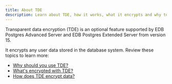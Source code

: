 ```yaml
---
title: About TDE
description: Learn about TDE, how it works, what it encrypts and why to use it.
---
```


Transparent data encryption (TDE) is an optional feature supported by EDB Postgres Advanced Server and EDB Postgres Extended Server from version 15. 

It encrypts any user data stored in the database system. Review these topics to learn more:

- [Why should you use TDE?](why)
- [What's encrypted with TDE?](what)
- [How does TDE encrypt data?](How)
